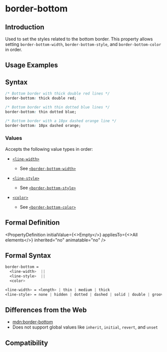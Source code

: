 # border-bottom

## Introduction

Used to set the styles related to the bottom border. This property allows setting `border-bottom-width`, `border-bottom-style`, and `border-bottom-color` in order.

## Usage Examples


<Go
  example="css-api"
  defaultFile="src/border-bottom/App.tsx"
  img="https://lf-lynx.tiktok-cdns.com/obj/lynx-artifacts-oss-sg/lynx-website/assets/doc/css/border-bottom.jpg"
  defaultEntryFile="dist/border-bottom.lynx.bundle"
  entry="src/border-bottom"
/>

## Syntax

```css
/* Bottom border with thick double red lines */
border-bottom: thick double red;

/* Bottom border with thin dotted blue lines */
border-bottom: thin dotted blue;

/* Bottom border with a 10px dashed orange line */
border-bottom: 10px dashed orange;
```

### Values

Accepts the following value types in order:

- [`<line-width>`](./border-bottom.mdx#formal-definition)

  - See [`<border-bottom-width>`](./border-bottom-width.mdx)

- [`<line-style>`](./border-bottom.mdx#formal-definition)

  - See [`<border-bottom-style>`](./border-bottom-style.mdx)

- [`<color>`](/api/css/data-type/color.html)
  - See [`<border-bottom-color>`](./border-bottom-color.mdx)

## Formal Definition


<PropertyDefinition
  initialValue={<>Empty</>}
  appliesTo={<>All elements</>}
  inherited="no"
  animatable="no"
/>

## Formal Syntax

```css
border-bottom =
  <line-width>  ||
  <line-style>  ||
  <color>

<line-width> = <length> | thin | medium | thick
<line-style> = none | hidden | dotted | dashed | solid | double | groove | ridge | inset | outset
```

## Differences from the Web

- [mdn:border-bottom](https://developer.mozilla.org/en-US/docs/Web/CSS/border-bottom)
- Does not support global values like `inherit`, `initial`, `revert`, and `unset`

## Compatibility


<LegacyCompatTable metadata="css/properties/border-bottom" />
